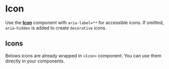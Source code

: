 

<Meta of={IconStories} />

# Icon

Use the <a href="https://www.radix-ui.com/themes/docs/components/accessible-icon" target="_blank">**Icon**</a> component with `aria-label=**` for accessible icons. If omitted, `aria-hidden` is added to create `decorative` icons.

<Canvas of={IconStories.BasicExample} />


## Icons

Belows icons are already wrapped in `<Icon>` component. You can use them directly in your components.


<Canvas of={IconStories.Icons} />